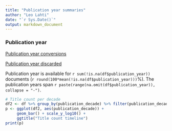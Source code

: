 ```yaml
---
title: "Publication year summaries"
author: "Leo Lahti"
date: "`r Sys.Date()`"
output: markdown_document
---
```



### Publication year

[Publication year conversions](output.tables/publication_year_conversion.csv)

[Publication year discarded](output.tables/publication_year_discarded.csv)

Publication year is available for `r sum(!is.na(df$publication_year))` documents (`r round(100*mean(!is.na(df$publication_year)))`%). The publication years span `r paste(range(na.omit(df$publication_year)), collapse = "-")`.

```r
# Title count per decade
df2 <- df %>% group_by(publication_decade) %>% filter(publication_decade < 2010) 
p <- ggplot(df2, aes(publication_decade)) +
     geom_bar() + scale_y_log10() +
     ggtitle("Title count timeline")
print(p)
```


